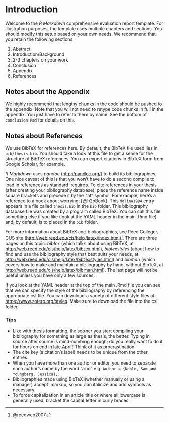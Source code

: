 <!-- The {.unnumbered} option here means that the introduction will be "Chapter 0." -->

# Introduction {.unnumbered}

Welcome to the _R Markdown_ comprehensive evaluation report template. For illustration purposes, the template uses multiple chapters and sections. You should modify this setup based on your own needs. We recommend that you retain the following sections:

1. Abstract
2. Introduction/Background
3. 2-3 chapters on your work
4. Conclusion
5. Appendix
6. References

## Notes about the Appendix

We highly recommend that lengthy chunks in the code should be pushed to the appendix. Note that you will not need to retype code chunks in full in the appendix. You just have to refer to them by name. See the bottom of `conclusion.Rmd` for details on this.

## Notes about References

We use BibTeX for references here. By default, the BibTeX file used lies in `bib/thesis.bib`. You should take a look at this file to get a sense for the structure of BibTeX references. You can export citations in BibTeX form from Google Scholar, for example. 

_R Markdown_ uses _pandoc_ (<http://pandoc.org/>) to build its bibliographies.  One nice caveat of this is that you won't have to do a second compile to load in references as standard \LaTeX\ requires. To cite references in your thesis (after creating your bibliography database), place the reference name inside square brackets and precede it by the "at" symbol.  For example, here's a reference to a book about worrying:  [@h2oBook].  This `Molina1994` entry appears in a file called `thesis.bib` in the `bib` folder.  This bibliography database file was created by a program called BibTeX.  You can call this file something else if you like (look at the YAML header in the main .Rmd file) and, by default, is to placed in the `bib` folder.  

For more information about BibTeX and bibliographies, see Reed College's CUS site (<http://web.reed.edu/cis/help/latex/index.html>)^[@reedweb2007]. There are three pages on this topic:  _bibtex_ (which talks about using BibTeX, at <http://web.reed.edu/cis/help/latex/bibtex.html>), _bibtexstyles_ (about how to find and use the bibliography style that best suits your needs, at <http://web.reed.edu/cis/help/latex/bibtexstyles.html>) and _bibman_ (which covers how to make and maintain a bibliography by hand, without BibTeX, at <http://web.reed.edu/cis/help/latex/bibman.html>). The last page will not be useful unless you have only a few sources.

If you look at the YAML header at the top of the main .Rmd file you can see that we can specify the style of the bibliography by referencing the appropriate csl file.  You can download a variety of different style files at <https://www.zotero.org/styles>.  Make sure to download the file into the csl folder.

### Tips

- Like with thesis formatting, the sooner you start compiling your bibliography for something as large as thesis, the better. Typing in source after source is mind-numbing enough; do you really want to do it for hours on end in late April? Think of it as procrastination.
- The cite key (a citation's label) needs to be unique from the other entries.
- When you have more than one author or editor, you need to separate each author's name by the word "and" e.g. `Author = {Noble, Sam and Youngberg, Jessica},`.
- Bibliographies made using BibTeX (whether manually or using a manager) accept \LaTeX\ markup, so you can italicize and add symbols as necessary.
- To force capitalization in an article title or where all lowercase is generally used, bracket the capital letter in curly braces.




